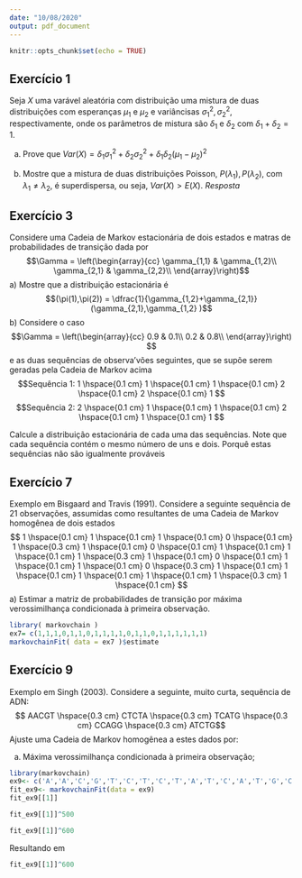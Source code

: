 ```yaml
---
date: "10/08/2020"
output: pdf_document
---
```


\thispagestyle{empty}

\begin{center}

\bf{UNIVERSIDADE FEDERAL DO PARANÁ}\\
\bf{CURSO ESTATíSTICA}\\

\vspace{4cm}

\bf{RODOLFO PIROLO GATZKE - GRR 20149150}

\vspace{6.5cm}

\bf{RESOLUÇÃO DOS EXERCICIOS DA LISTA V \\
    MODELOS MARKOVIANOS}\\

\vspace{9.0cm}

\bf{CURITIBA} \\
\bf{Setembro de 2020}\\
\end{center}

\newpage
```r
knitr::opts_chunk$set(echo = TRUE)
```


## Exercício 1
Seja $X$ uma varável aleatória com distribuição uma mistura de duas distribuições com esperanças $\mu_1$ e $\mu_2$ e variâncisas $\sigma_1^2, \sigma_2^2$, respectivamente, onde os parâmetros de mistura são $\delta_1$ e $\delta_2$ com $\delta_1 + \delta_2 = 1$. \newline

a) Prove que $Var(X) = \delta_1\sigma_1^2 + \delta_2\sigma_2^2 + \delta_1\delta_2(\mu_1 - \mu_2)^2$ \newline

b) Mostre que a mistura de duas distribuições Poisson, $P(\lambda_1), P(\lambda_2)$, com $\lambda_1 \neq \lambda_2$, é superdispersa, ou seja, $Var(X) > E(X)$. \newline
$Resposta$ \newline




## Exercício 3
Considere uma Cadeia de Markov estacionária de dois estados e matras de probabilidades de transição dada por \newline
$$\Gamma = \left(\begin{array}{cc} \gamma_{1,1} & \gamma_{1,2}\\
                                    \gamma_{2,1} & \gamma_{2,2}\\
 \end{array}\right)$$
a) Mostre que a distribuição estacionária é 
$$(\pi(1),\pi(2)) = \dfrac{1}{\gamma_{1,2}+\gamma_{2,1}}(\gamma_{2,1},\gamma_{1,2} )$$
b) Considere o caso
$$\Gamma = \left(\begin{array}{cc} 0.9 & 0.1\\
                                   0.2 & 0.8\\
 \end{array}\right) $$
e as duas sequências de observa'vões seguintes, que se supõe serem geradas pela Cadeia de Markov acima
$$Sequência 1: 1 \hspace{0.1 cm} 1 \hspace{0.1 cm} 1 \hspace{0.1 cm} 2 \hspace{0.1 cm} 2 \hspace{0.1 cm} 1 $$
$$Sequência 2: 2 \hspace{0.1 cm} 1 \hspace{0.1 cm} 1 \hspace{0.1 cm} 2 \hspace{0.1 cm} 1 \hspace{0.1 cm} 1 $$

Calcule a distribuição estacionária de cada uma das sequências. Note que cada sequência contém o mesmo número de uns e dois. Porquê estas sequências não são igualmente prováveis\newline




## Exercício 7
Exemplo em Bisgaard and Travis (1991). Considere a seguinte sequência de 21 observações, assumidas como resultantes de uma Cadeia de Markov homogênea de dois estados
$$ 1 \hspace{0.1 cm} 1 \hspace{0.1 cm} 1 \hspace{0.1 cm} 0 \hspace{0.1 cm} 1 \hspace{0.3 cm} 1 \hspace{0.1 cm} 0 \hspace{0.1 cm} 1 \hspace{0.1 cm} 1 \hspace{0.1 cm} 1 \hspace{0.3 cm} 1 \hspace{0.1 cm} 0 \hspace{0.1 cm} 1 \hspace{0.1 cm} 1 \hspace{0.1 cm} 0 \hspace{0.3 cm} 1 \hspace{0.1 cm} 1 \hspace{0.1 cm} 1 \hspace{0.1 cm} 1 \hspace{0.1 cm} 1 \hspace{0.3 cm} 1 \hspace{0.1 cm} $$
a) Estimar a matriz de probabilidades de transição por máxima verossimilhança condicionada à primeira observação.
```r
library( markovchain )
ex7= c(1,1,1,0,1,1,0,1,1,1,1,0,1,1,0,1,1,1,1,1,1)
markovchainFit( data = ex7 )$estimate

```



## Exercício 9
Exemplo em Singh (2003). Considere a seguinte, muito curta, sequência de ADN:
$$ AACGT \hspace{0.3 cm} CTCTA \hspace{0.3 cm} TCATG \hspace{0.3 cm} CCAGG \hspace{0.3 cm} ATCTG$$
Ajuste uma Cadeia de Markov homogênea a estes dados por:

a) Máxima verossimilhança condicionada à primeira observação;
```r
library(markovchain)
ex9<- c('A','A','C','G','T','C','T','C','T','A','T','C','A','T','G','C','C','A','G','G','A','T','C','T','G')
fit_ex9<- markovchainFit(data = ex9)
fit_ex9[[1]]

fit_ex9[[1]]^500

fit_ex9[[1]]^600

```
Resultando em 

```r
fit_ex9[[1]]^600
```








